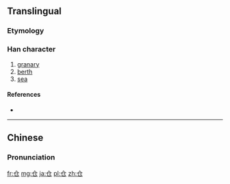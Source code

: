 {{also|倉}}
==Translingual==

===Etymology===
{{Han simp|倉}}

===Han character===
{{Han char|rn=9|rad=人|as=02|sn=4|four=|canj=人尸山 (OSU)}|ids=⿱[[人]][[㔾]]}}

# [[granary]]
# [[berth]]
# [[sea]]

====References====
* {{Han ref|kx=0092.051|hdz=10105.060|uh=4ED3|ud=20179}}

----

==Chinese==
{{zh-hanzi-box|仓|[[倉]]}}

===Pronunciation===
{{zh-pron
|m=cāng
|c=cong1
|mn=chhng
|mc=y
|oc=y
|ma=
|cat=n
}}

[[fr:仓]]
[[mg:仓]]
[[ja:仓]]
[[pl:仓]]
[[zh:仓]]